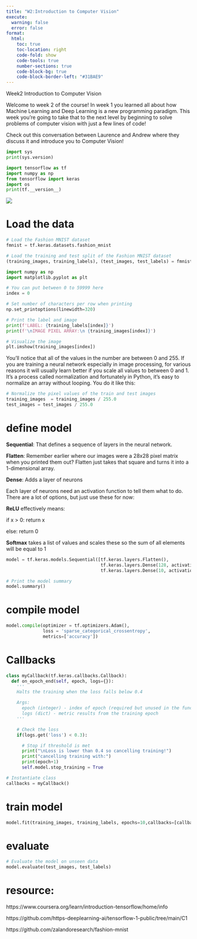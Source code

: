```yaml
---
title: "W2:Introduction to Computer Vision"
execute:
  warning: false
  error: false
format:
  html:
    toc: true
    toc-location: right
    code-fold: show
    code-tools: true
    number-sections: true
    code-block-bg: true
    code-block-border-left: "#31BAE9"
---
```


Week2 Introduction to Computer Vision

Welcome to week 2 of the course! In week 1 you learned all about how Machine Learning and Deep Learning is a new programming paradigm. This week you’re going to take that to the next level by beginning to solve problems of computer vision with just a few lines of code!

Check out this conversation between Laurence and Andrew where they discuss it and introduce you to Computer Vision!

```python
import sys
print(sys.version)
```


```python
import tensorflow as tf
import numpy as np
from tensorflow import keras
import os
print(tf.__version__)
```



![](images/1.png)



# Load the data

```python

# Load the Fashion MNIST dataset
fmnist = tf.keras.datasets.fashion_mnist

```

```python
# Load the training and test split of the Fashion MNIST dataset
(training_images, training_labels), (test_images, test_labels) = fmnist.load_data()
```

```python
import numpy as np
import matplotlib.pyplot as plt

# You can put between 0 to 59999 here
index = 0

# Set number of characters per row when printing
np.set_printoptions(linewidth=320)

# Print the label and image
print(f'LABEL: {training_labels[index]}')
print(f'\nIMAGE PIXEL ARRAY:\n {training_images[index]}')
```

```python
# Visualize the image
plt.imshow(training_images[index])
```

You'll notice that all of the values in the number are between 0 and 255. If you are training a neural network especially in image processing, for various reasons it will usually learn better if you scale all values to between 0 and 1. It's a process called normalization and fortunately in Python, it's easy to normalize an array without looping. You do it like this:

```python
# Normalize the pixel values of the train and test images
training_images  = training_images / 255.0
test_images = test_images / 255.0
```

# define model

**Sequential**: That defines a sequence of layers in the neural network.

**Flatten**: Remember earlier where our images were a 28x28 pixel matrix when you printed them out? Flatten just takes that square and turns it into a 1-dimensional array.

**Dense**: Adds a layer of neurons

Each layer of neurons need an activation function to tell them what to do. There are a lot of options, but just use these for now:

**ReLU** effectively means:

if x \> 0: return x

else: return 0

**Softmax** takes a list of values and scales these so the sum of all elements will be equal to 1

```python
model = tf.keras.models.Sequential([tf.keras.layers.Flatten(), 
                                    tf.keras.layers.Dense(128, activation=tf.nn.relu), 
                                    tf.keras.layers.Dense(10, activation=tf.nn.softmax)])
```



```python
# Print the model summary
model.summary()
```

# compile model

```python
model.compile(optimizer = tf.optimizers.Adam(),
              loss = 'sparse_categorical_crossentropy',
              metrics=['accuracy'])
```

# Callbacks

```python
class myCallback(tf.keras.callbacks.Callback):
  def on_epoch_end(self, epoch, logs={}):
    '''
    Halts the training when the loss falls below 0.4

    Args:
      epoch (integer) - index of epoch (required but unused in the function definition below)
      logs (dict) - metric results from the training epoch
    '''

    # Check the loss
    if(logs.get('loss') < 0.3):

      # Stop if threshold is met
      print("\nLoss is lower than 0.4 so cancelling training!")
      print("cancelling training with:")
      print(epoch+1)
      self.model.stop_training = True

# Instantiate class
callbacks = myCallback()
```

# train model

```python
model.fit(training_images, training_labels, epochs=10,callbacks=[callbacks])
```

# evaluate

```python
# Evaluate the model on unseen data
model.evaluate(test_images, test_labels)
```

# resource:

https://www.coursera.org/learn/introduction-tensorflow/home/info

https://github.com/https-deeplearning-ai/tensorflow-1-public/tree/main/C1

https://github.com/zalandoresearch/fashion-mnist
